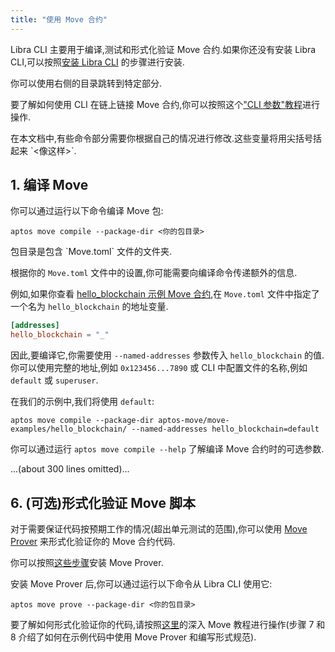 ```yaml
---
title: "使用 Move 合约"
---
```



Libra CLI 主要用于编译,测试和形式化验证 Move 合约.如果你还没有安装 Libra CLI,可以按照[安装 Libra CLI](/zh/build/cli#-install-the-aptos-cli) 的步骤进行安装.

你可以使用右侧的目录跳转到特定部分.

要了解如何使用 CLI 在链上链接 Move 合约,你可以按照这个["CLI 参数"教程](/zh/build/cli/working-with-move-contracts/arguments-in-json-tutorial)进行操作.

<Aside type="note" emoji="ℹ️">
  在本文档中,有些命令部分需要你根据自己的情况进行修改.这些变量将用尖括号括起来 `<像这样>`.
</Aside>

## 1. 编译 Move

你可以通过运行以下命令编译 Move 包:

```shellscript filename="Terminal"
aptos move compile --package-dir <你的包目录>
```

<Aside type="note" emoji="ℹ️">
  包目录是包含 `Move.toml` 文件的文件夹.
</Aside>

根据你的 `Move.toml` 文件中的设置,你可能需要向编译命令传递额外的信息.

例如,如果你查看 [hello\_blockchain 示例 Move 合约](https://github.com/libra2org/libra2-core/tree/main/aptos-move/move-examples/hello_blockchain),在 `Move.toml` 文件中指定了一个名为 `hello_blockchain` 的地址变量.

```toml filename="Move.toml"
[addresses]
hello_blockchain = "_"
```

因此,要编译它,你需要使用 `--named-addresses` 参数传入 `hello_blockchain` 的值.
你可以使用完整的地址,例如 `0x123456...7890` 或 CLI 中配置文件的名称,例如 `default` 或 `superuser`.

在我们的示例中,我们将使用 `default`:

```shellscript filename="Terminal"
aptos move compile --package-dir aptos-move/move-examples/hello_blockchain/ --named-addresses hello_blockchain=default
```

你可以通过运行 `aptos move compile --help` 了解编译 Move 合约时的可选参数.

...(about 300 lines omitted)...

## 6. (可选)形式化验证 Move 脚本

对于需要保证代码按预期工作的情况(超出单元测试的范围),你可以使用 [Move Prover](/zh/build/smart-contracts/prover) 来形式化验证你的 Move 合约代码.

你可以按照[这些步骤](/zh/build/cli/setup-cli/install-move-prover)安装 Move Prover.

安装 Move Prover 后,你可以通过运行以下命令从 Libra CLI 使用它:

```shellscript filename="Terminal"
aptos move prove --package-dir <你的包目录>
```

要了解如何形式化验证你的代码,请按照[这里](https://github.com/libra2org/libra2-core/tree/main/aptos-move/move-examples/move-tutorial)的深入 Move 教程进行操作(步骤 7 和 8 介绍了如何在示例代码中使用 Move Prover 和编写形式规范).
